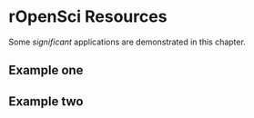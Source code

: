 # rOpenSci Resources {#resources}

Some _significant_ applications are demonstrated in this chapter.

## Example one

## Example two
